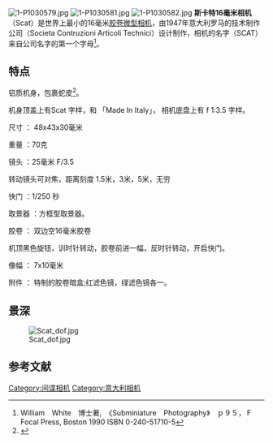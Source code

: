 [[File:1-P1030579.jpg|thumb]]
[[File:1-P1030581.jpg|thumb]]
[[File:1-P1030582.jpg|thumb]]
'''斯卡特16毫米相机'''（Scat）是世界上最小的16毫米[[胶卷|胶卷]][[微型相机|微型相机]]，由1947年意大利罗马的技术制作公司（Societa Contruzioni Articoli Technici）设计制作，相机的名字（SCAT）来自公司名字的第一个字母<ref>William　White　博士著,　《Subminiature　Photography》　ｐ９５，ＦFocal Press, Boston 1990  ISBN 0-240-51710-5</ref>。

==特点==
铝质机身，包裹蛇皮<ref>{{Cite web |url=http://submin.com/16mm/collection/scat/index.htm |title=存档副本 |access-date=2017-03-05 |archive-date=2021-02-13 |archive-url=https://web.archive.org/web/20210213220750/http://submin.com/16mm/collection/scat/index.htm |dead-url=no }}</ref>。

机身顶盖上有Scat 字样，和 「Made In Italy」， 相机底盘上有 f  1:3.5 字样。

尺寸 ： 48x43x30毫米

重量 ：70克

镜头 ：25毫米  F/3.5

转动镜头可对焦，距离刻度  1.5米，3米，5米，无穷

快门 ：1/250 秒

取景器 ：方框型取景器。

胶卷 ： 双边空16毫米胶卷

机顶黑色旋钮，训时针转动，胶卷前进一幅，反时针转动，开启快门。

像幅 ： 7x10毫米

附件 ： 特制的胶卷暗盒;红滤色镜，绿滤色镜各一。

==景深==
[[File:Scat_dof.jpg|thumb]]

==参考文献==
<references/>



[[Category:间谍相机|Category:间谍相机]]
[[Category:意大利相机|Category:意大利相机]]